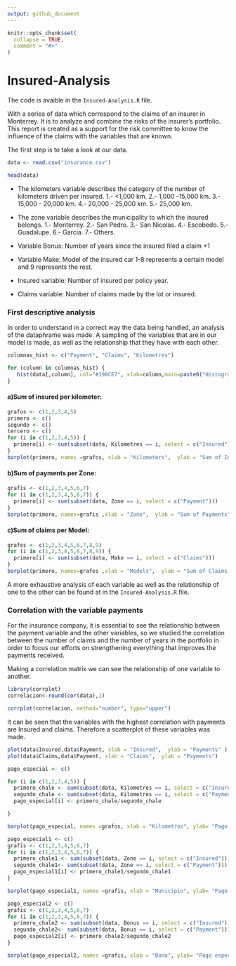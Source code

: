 ```yaml
---
output: github_document
---
```


<!-- README.md is generated from README.Rmd. Please edit that file -->

```r
knitr::opts_chunk$set(
  collapse = TRUE,
  comment = "#>"
)
```

# Insured-Analysis



The code is avaible in the `Insured-Analysis.R` file. 

With a series of data which correspond to the claims of an insurer in Monterrey. It is to analyze and combine the risks of the insurer's portfolio. This report is created as a support for the risk committee to know the influence of the claims with the variables that are known.

The first step is to take a look at our data.


```r

data <- read.csv("insurance.csv")


```

```r
head(data)
```

* The kilometers variable describes the category of the number of kilometers driven per insured. 
1.- <1,000 km. 
2.- 1,000 -15,000 km. 
3.- 15,000 - 20,000 km. 
4.- 20,000 - 25,000 km. 
5.- 25,000 km. 

* The zone variable describes the municipality to which the insured belongs. 
1.- Monterrey. 
2.- San Pedro. 
3.- San Nicolas. 
4.- Escobedo. 
5.- Guadalupe.
6.- Garcia. 
7.- Others. 

* Variable Bonus: Number of years since the insured filed a claim +1

* Variable Make: Model of the insured car 1-8 represents a certain model and 9 represents the rest. 

* Insured variable: Number of insured per policy year.

* Claims variable: Number of claims made by the lot or insured.

### First descriptive analysis 

In order to understand in a correct way the data being handled, an analysis of the dataphrame was made. A sampling of the variables that are in our model is made, as well as the relationship that they have with each other. 


```r
columnas_hist <- c("Payment", "Claims", "Kilometres")

for (column in columnas_hist) {
   hist(data[,column], col="#198CE7", xlab=column,main=paste0("Histogram of ",column))
}
```

#### a)Sum of insured per kilometer:

```r
grafos <- c(1,2,3,4,5)
primero <- c()
segundo <- c()
tercero <- c()
for (i in c(1,2,3,4,5)) {
  primero[i] <- sum(subset(data, Kilometres == i, select = c("Insured")))  
}
barplot(primero, names =grafos, xlab = "Kilometers",  ylab = "Sum of Insured", col = c("blue","red","green","yellow","black"))
```

#### b)Sum of payments per Zone: 

```r
grafis <- c(1,2,3,4,5,6,7)
for (i in c(1,2,3,4,5,6,7)) {
  primero[i] <- sum(subset(data, Zone == i, select = c("Payment")))  
}
barplot(primero, names=grafis ,xlab = "Zone",  ylab = "Sum of Payments", col = c("blue","red","green","yellow","black"))
```

#### c)Sum of claims per Model:
```r

grafes <- c(1,2,3,4,5,6,7,8,9)
for (i in c(1,2,3,4,5,6,7,8,9)) {
  primero[i] <- sum(subset(data, Make == i, select = c("Claims")))  
}
barplot(primero, names=grafes ,xlab = "Models",  ylab = "Sum of Claims ", col = c("blue","red","green","yellow","black"))
```

A more exhaustive analysis of each variable as well as the relationship of one to the other can be found at in the `Insured-Analysis.R` file. 

### Correlation with the variable payments

For the insurance company, it is essential to see the relationship between the payment variable and the other variables, so we studied the correlation between the number of claims and the number of years in the portfolio in order to focus our efforts on strengthening everything that improves the payments received.

Making a correlation matrix we can see the relationship of one variable to another.

```r
library(corrplot)
correlacion<-round(cor(data),1)

```

```r
corrplot(correlacion, method="number", type="upper")
```

It can be seen that the variables with the highest correlation with payments are Insured and claims. Therefore a scatterplot of these variables was made. 


```r
plot(data$Insured,data$Payment, xlab = "Insured",  ylab = "Payments" )
plot(data$Claims,data$Payment, xlab = "Claims",  ylab = "Payments")

```

```r
pago_especial <- c()

for (i in c(1,2,3,4,5)) {
  primero_chale <- sum(subset(data, Kilometres == i, select = c("Insured")))
  segundo_chale <- sum(subset(data, Kilometres == i, select = c("Payment")))  
  pago_especial[i] <- primero_chale/segundo_chale

}

barplot(pago_especial, names =grafos, xlab = "Kilometros", ylab= "Pago especial")

pago_especial1 <- c()
grafis <- c(1,2,3,4,5,6,7)
for (i in c(1,2,3,4,5,6,7)) {
  primero_chale1 <- sum(subset(data, Zone == i, select = c("Insured")))
  segundo_chale1<- sum(subset(data, Zone == i, select = c("Payment")))  
  pago_especial1[i] <- primero_chale1/segundo_chale1
}

barplot(pago_especial1, names =grafis, xlab = "Municipio", ylab= "Pago especial")

pago_especial2 <- c()
grafis <- c(1,2,3,4,5,6,7)
for (i in c(1,2,3,4,5,6,7)) {
  primero_chale2 <- sum(subset(data, Bonus == i, select = c("Insured")))
  segundo_chale2<- sum(subset(data, Bonus == i, select = c("Payment")))  
  pago_especial2[i] <- primero_chale2/segundo_chale2
}

barplot(pago_especial2, names =grafis, xlab = "Bono", ylab= "Pago especial")
```